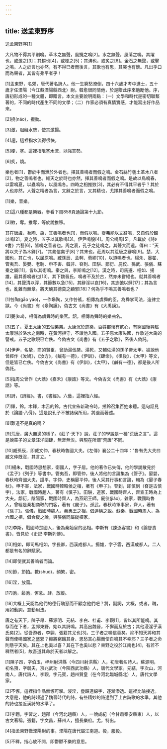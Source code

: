 ```yaml
---
---
---
```

title: 送孟東野序
---




送孟東野序[1]

大凡物不得其平則鳴。草木之無聲，風撓之鳴[2]。水之無聲，風蕩之鳴。其躍也，或激之[3]；其趨也[4]，或梗之[5]；其沸也，或炙之[6]。金石之無聲，或擊之鳴。人之於言也亦然，有不得已者而後言，其歌也有思，其哭也有懷。凡出乎口而為聲者，其皆有弗平者乎！

[1]孟東野，名郊，唐代著名詩人。他一生窮愁潦倒，四十六歲才考中進士，五十歲才任溧陽（今江蘇溧陽縣西北）尉。韓愈很同情他，於是贈此序來勉勵他。序，唐初形成的一種文體，即贈言。本文主要說明兩點：（一）文學和時代是密切聯繫著的，不同的時代產生不同的文學；（二）作家必須有真情實感，才能寫出好作品來。

[2]撓(náo)，攪動。

[3]激，阻礙水勢，使其激揚。

[4]趨，這裡指水流得很快。

[5]梗，塞。這裡指阻塞水流，以強其勢。

[6]炙，燒。

樂也者[1]，鬱於中而泄於外者也，擇其善鳴者而假之鳴。金石絲竹匏土革木八者[2]，物之善鳴者也。維天之於時也亦然，擇其善鳴者而假之鳴。是故以鳥鳴春，以雷鳴夏，以蟲鳴秋，以風鳴冬。四時之相推敚[3]，其必有不得其平者乎？其於人也亦然，人聲之精者為言，文辭之於言，又其精也，尤擇其善鳴者而假之鳴。

[1]樂，音樂。

[2]這八種都是樂器。參看下冊858頁通論第十九節。

[3]敚，奪。推奪，等於說推移。

其在唐虞，咎陶、禹，其善鳴者也[1]，而假以鳴。夔弗能以文辭鳴，又自假於韶以鳴[2]。夏之時，五子以其歌鳴[3]。伊尹鳴殷[4]。周公鳴周[5]。凡載於《詩》《書》六藝[6]，皆鳴之善者也。周之衰，孔子之徒鳴之，其聲大而遠。傳曰："天將以夫子為木鐸[7]。"其弗信矣乎[8]？其末也，莊周以其荒唐之辭鳴[9]。楚，大國也，其亡也，以屈原鳴。臧孫辰、孟軻、荀卿[10]，以道鳴者也。楊朱、墨翟、管夷吾、晏嬰、老聃、申不害、韓非、眘到、田駢、鄒衍、屍佼、孫武、張儀、蘇秦之屬[11]，皆以其術鳴。秦之與，李斯鳴之[12]。漢之時，司馬遷、相如、揚雄，最其善鳴者也[13]。其下魏晉氏，鳴者不及於古，然亦未嘗絕也。就其善鳴者[14]，其聲清以浮，其節數以急[15]，其辭淫以哀[16]，其志弛以肆[17]；其為言也，亂雜而無章。將天醜其德莫之顧邪[18]？何為乎不鳴其善鳴者也？

[1]咎陶(gāo yáo)，一作皋陶，又作咎徭，相傳為虞舜的臣，為舜掌司法，造律立獄。今《尚書》有《皋陶謨》，偽古文《尚書》有《大禹謨》。

[2]夔(kuí)，相傳為虞舜時的樂官。韶，相傳為舜時的樂曲名。

[3]五子，夏王太康的五個弟弟。太康沉於遊樂，百姓都懷有貳心，有窮國後羿趁太康游於洛水之南時，在黃河拒守，不讓他入國。五子怨太康失國，作歌述大禹的警戒。五子之歌現已亡佚。今偽古文《尚書》有《五子之歌》，系後人偽託。

[4]伊尹，名摯，商的賢臣，曾助湯伐桀。湯死，又輔佐湯的孫子帝太甲。據說他曾經作《汝鳩》，《汝方》，《鹹有一德》，《伊訓》，《肆命》，《徂後》，《太甲》等文，但是皆已亡佚。今偽古文《尚書》有《伊訓》，《太甲》，《鹹有一德》，都是後人所偽託。

[5]指周公曾作《大誥》《嘉禾》《康誥》等文。今偽古文《尚書》有《大誥》《康誥》等。

[6]詩，《詩經》。書，《書經》。六藝，這裡指六經。

[7]鐸，鈴。木鐸，木舌的鈴。古代宣佈新政令時，搖鈴召集百姓來聽。這句話見於《論語·八佾》。這是說孔子不被諸侯所用，將退而著述。

[8]難道不是真的嗎？

[9]荒唐，廣大無邊的樣子。《莊子·天下》說，莊子的學說是一種"荒唐之言"。這是說莊子的文章汪洋閎肆，無涯無涘。與現在所謂"荒唐"不同。

[10]臧孫辰，即臧文仲，春秋時魯國大夫。《左傳》襄公二十四年："魯有先大夫曰臧文仲既沒，其言立。"

[11]楊朱，戰國時思想家，衛國人，字子居。他的著作已失傳，他的學說散見於《孟子》《列子》等書中。管夷吾，即管仲，後人將他的言論集為《管子》。晏嬰，春秋時齊國大夫，諡平，字仲，史稱晏平仲，後人采其行事和言論，輯為《晏子春秋》。申不害，法家，戰國時韓昭侯之相，著有《申子》。眘到，即慎到（眘是古慎字），法家，戰國時趙人，著有《慎子》。田駢，道家，戰國時齊人，齊宣王時為上大夫。鄒衍，陰陽家，戰國時齊人，為燕昭王師。屍佼(jiǎo)，雜家，戰國時魯人，曾經是秦相商鞅的門客，著有《屍子》。孫武，春秋時軍事家，齊人，著有《孫子》。張儀，戰國時魏人，秦惠王之相，倡連橫之說。蘇秦，戰國時周人，為六國之相，倡合縱之說，與張儀同屬縱橫家。

[12]李斯，戰國時楚國人，後為秦始皇的丞相。李斯有《諫逐客書》和《論督責書》，皆見於《史記·李斯列傳》。

[13]相如，即司馬相如，字長卿，西漢成都人。揚雄，字子雲，西漢成都人。二人都是有名的辭賦家。

[14]即使就其善嗚者而論。

[15]節，節拍。數(shuò)，頻繁，密。

[16]淫，放蕩。

[17]弛，鬆弛，懈怠。肆，放縱。

[18]大概上天認為他們的德行醜惡而不顧念他們吧？將，副詞，大概，或者。醜，用如動詞，意動用法。

唐之有天下，陳子昂、蘇源明、元結、李白、杜甫、李觀[1]，皆以其所能鳴。其存而在下者，孟郊東野，始以其詩鳴。其高出魏晉，不懈而及於古；其他浸淫乎漢氏矣[2]。從吾游者，李翺、張籍其尤也[3]。三子者之鳴信善矣。抑不知天將和其聲而使鳴國家之盛邪？抑將窮餓其身、思愁其心腸而使自鳴其不幸邪？三子者之命則懸乎天矣。其在上也奚以喜？其在下也奚以悲？東野之役於江南也[4]，有若不釋然者[5]，故吾道其命於天者以解之。

[1]陳子昂，字伯玉，梓州射洪縣（今四川射洪縣）人，初唐著名詩人。蘇源明，初名預，字弱夫，京兆武功（今陝西武功縣）人，唐代文學家。元結，字次山，河南人，唐代詩人。李觀，字元賓，趙州贊皇（在今河北臨城縣北）人，唐代文學家。

[2]不懈，這裡指作品無懈可擊。浸淫，疊韻連綿字，逐漸滲透。這裡比喻接近。大意是，他的詩超過了魏晉時代的詩，有些精妙的詩達到了上古詩歌的水準，其他的詩也接近漢詩的水準了。

[3]李翺，字習之，趙郡（今河北趙縣）人，一說成紀（今甘肅秦安縣東）人，以古文著稱。張籍，字文昌，蘇州人，擅長樂府。尤，特出。

[4]指孟東野做溧陽尉的事。溧陽在唐代屬江南道。役，服役。

[5]不釋，指心放不開，即鬱鬱不樂的意思。